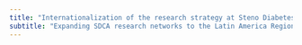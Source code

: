 ---
title: "Internationalization of the research strategy at Steno Diabetes Center Aarhus"
subtitle: "Expanding SDCA research networks to the Latin America Region"
---
